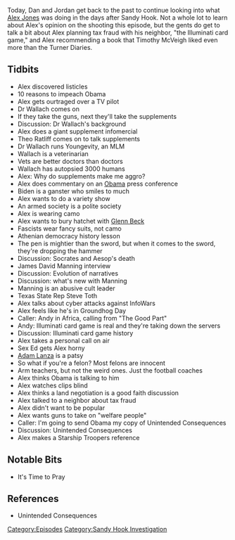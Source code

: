 {{DEFAULTSORT:
    #_EPISODE_0294:January 15-16, 2013
}}{{Episode
    | title             = January 15-16, 2013
    | caption           = Listen to this episode on [https://knowledgefight.libsyn.com/knowledge-fight-january-15-16-2013 Libsyn] [https://open.spotify.com/episode/7sO4kl1i58djWleh1zx8bn Spotify], Read the [[Transcript/294: January 15-16, 2013|Unofficial Transcript]]
    | episodeNumber     = 294
    | length            = 02:18:59
    | airDate           = May 10, 2019
    | coverageStartDate = January 15, 2013
    | coverageEndDate   = January 16, 2013
    | episodeType       = [[:Category:Sandy Hook Investigation|Sandy Hook Investigation]]
    | appearance        = [[Dr Joel Wallach]], [[Theo Ratliff]], [[Glenn Beck]], [[James David Manning]], [[Steve Toth]], [[Adam Lanza]]
    | oocDrop           = I'm God!
    | previousEpisode   = [[293: May 2-3, 2019]]
    | nextEpisode       = [[295: Crossover With QAnon Anonymous]]
}}

{{Stub}}

Today, Dan and Jordan get back to the past to continue looking into what [[Alex Jones]] was doing in the days after Sandy Hook. Not a whole lot to learn about Alex's opinion on the shooting this episode, but the gents do get to talk a bit about Alex planning tax fraud with his neighbor, "the Illuminati card game," and Alex recommending a book that Timothy McVeigh liked even more than the Turner Diaries.

==Tidbits==

*Alex discovered listicles
*10 reasons to impeach Obama
*Alex gets ourtraged over a TV pilot
*Dr Wallach comes on
*If they take the guns, next they'll take the supplements
*Discussion: Dr Wallach's background
*Alex does a giant supplement infomercial
*Theo Ratliff comes on to talk supplements
*Dr Wallach runs Youngevity, an MLM
*Wallach is a veterinarian
*Vets are better doctors than doctors
*Wallach has autopsied 3000 humans
*Alex: Why do supplements make me aggro?
*Alex does commentary on an [[Barack Obama|Obama]] press conference
*Biden is a ganster who smiles to much
*Alex wants to do a variety show
*An armed society is a polite society
*Alex is wearing camo
*Alex wants to bury hatchet with [[Glenn Beck]]
*Fascists wear fancy suits, not camo
*Athenian democracy history lesson
*The pen is mightier than the sword, but when it comes to the sword, they're dropping the hammer
*Discussion: Socrates and Aesop's death
*James David Manning interview
*Discussion: Evolution of narratives
*Discussion: what's new with Manning
*Manning is an abusive cult leader
*Texas State Rep Steve Toth
*Alex talks about cyber attacks against InfoWars
*Alex feels like he's in Groundhog Day
*Caller: Andy in Africa, calling from "The Good Part"
*Andy: Illuminati card game is real and they're taking down the servers
*Discussion: Illuminati card game history
*Alex takes a personal call on air
*Sex Ed gets Alex horny
*[[Adam Lanza]] is a patsy
*So what if you're a felon? Most felons are innocent
*Arm teachers, but not the weird ones. Just the football coaches
*Alex thinks Obama is talking to him
*Alex watches clips blind
*Alex thinks a land negotiation is a good faith discussion
*Alex talked to a neighbor about tax fraud
*Alex didn't want to be popular
*Alex wants guns to take on "welfare people"
*Caller: I'm going to send Obama my copy of Unintended Consequences
*Discussion: Unintended Consequences
*Alex makes a Starship Troopers reference

==Notable Bits==

*It's Time to Pray

==References==

*Unintended Consequences

[[Category:Episodes]]
[[Category:Sandy Hook Investigation]]
